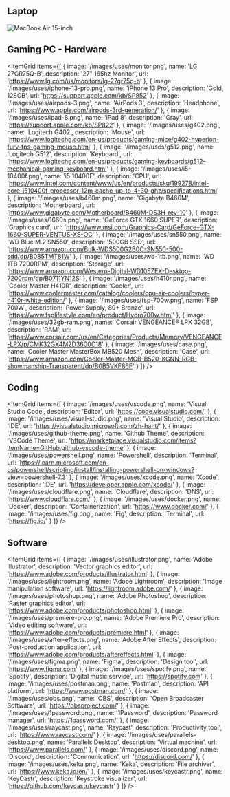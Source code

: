 ## Laptop

<Image
  src='/images/uses/macbook-air-15-inch.png'
  alt='MacBook Air 15-inch'
  width={2881}
  height={1620}
/>

## Gaming PC - Hardware

<ItemGrid
  items={[
    {
      image: '/images/uses/monitor.png',
      name: 'LG 27GR75Q-B',
      description: '27" 165hz Monitor',
      url: 'https://www.lg.com/us/monitors/lg-27gr75q-b'
    },
    {
      image: '/images/uses/iphone-13-pro.png',
      name: 'iPhone 13 Pro',
      description: 'Gold, 128GB',
      url: 'https://support.apple.com/kb/SP852'
    },
    {
      image: '/images/uses/airpods-3.png',
      name: 'AirPods 3',
      description: 'Headphone',
      url: 'https://www.apple.com/airpods-3rd-generation/'
    },
    {
      image: '/images/uses/ipad-8.png',
      name: 'iPad 8',
      description: 'Gray',
      url: 'https://support.apple.com/kb/SP822'
    },
    {
      image: '/images/uses/g402.png',
      name: 'Logitech G402',
      description: 'Mouse',
      url: 'https://www.logitechg.com/en-us/products/gaming-mice/g402-hyperion-fury-fps-gaming-mouse.html'
    },
    {
      image: '/images/uses/g512.png',
      name: 'Logitech G512',
      description: 'Keyboard',
      url: 'https://www.logitechg.com/en-us/products/gaming-keyboards/g512-mechanical-gaming-keyboard.html'
    },
    {
      image: '/images/uses/i5-10400f.png',
      name: 'i5 10400F',
      description: 'CPU',
      url: 'https://www.intel.com/content/www/us/en/products/sku/199278/intel-core-i510400f-processor-12m-cache-up-to-4-30-ghz/specifications.html'
    },
    {
      image: '/images/uses/b460m.png',
      name: 'Gigabyte B460M',
      description: 'Motherboard',
      url: 'https://www.gigabyte.com/Motherboard/B460M-DS3H-rev-10'
    },
    {
      image: '/images/uses/1660s.png',
      name: 'GeForce GTX 1660 SUPER',
      description: 'Graphics card',
      url: 'https://www.msi.com/Graphics-Card/GeForce-GTX-1660-SUPER-VENTUS-XS-OC'
    },
    {
      image: '/images/uses/sn550.png',
      name: 'WD Blue M.2 SN550',
      description: '500GB SSD',
      url: 'https://www.amazon.com/Bulk-WDS500G2B0C-SN550-500-sdd/dp/B085TMT81W'
    },
    {
      image: '/images/uses/wd-1tb.png',
      name: 'WD 1TB 7200RPM',
      description: 'Storage',
      url: 'https://www.amazon.com/Western-Digital-WD10EZEX-Desktop-7200rpm/dp/B0711YN12S'
    },
    {
      image: '/images/uses/h410r.png',
      name: 'Cooler Master H410R',
      description: 'Cooler',
      url: 'https://www.coolermaster.com/catalog/coolers/cpu-air-coolers/hyper-h410r-white-edition/'
    },
    {
      image: '/images/uses/fsp-700w.png',
      name: 'FSP 700W',
      description: 'Power Supply, 80+ Bronze',
      url: 'https://www.fsplifestyle.com/en/product/Hydro700w.html'
    },
    {
      image: '/images/uses/32gb-ram.png',
      name: 'Corsair VENGEANCE® LPX 32GB',
      description: 'RAM',
      url: 'https://www.corsair.com/us/en/Categories/Products/Memory/VENGEANCE-LPX/p/CMK32GX4M2D3600C18'
    },
    {
      image: '/images/uses/case.png',
      name: 'Cooler Master MasterBox MB520 Mesh',
      description: 'Case',
      url: 'https://www.amazon.com/Cooler-Master-MCB-B520-KGNN-RGB-showmanship-Transparent/dp/B0B5VKF86F'
    }
  ]}
/>

## Coding

<ItemGrid
  items={[
    {
      image: '/images/uses/vscode.png',
      name: 'Visual Studio Code',
      description: 'Editor',
      url: 'https://code.visualstudio.com/'
    },
    {
      image: '/images/uses/visual-studio.png',
      name: 'Visual Studio',
      description: 'IDE',
      url: 'https://visualstudio.microsoft.com/zh-hant/'
    },
    {
      image: '/images/uses/github-theme.png',
      name: 'Github Theme',
      description: 'VSCode Theme',
      url: 'https://marketplace.visualstudio.com/items?itemName=GitHub.github-vscode-theme'
    },
    {
      image: '/images/uses/powershell.png',
      name: 'Powershell',
      description: 'Terminal',
      url: 'https://learn.microsoft.com/en-us/powershell/scripting/install/installing-powershell-on-windows?view=powershell-7.3'
    },
    {
      image: '/images/uses/xcode.png',
      name: 'Xcode',
      description: 'IDE',
      url: 'https://developer.apple.com/xcode/'
    },
    {
      image: '/images/uses/cloudflare.png',
      name: 'Cloudflare',
      description: 'DNS',
      url: 'https://www.cloudflare.com/'
    },
    {
      image: '/images/uses/docker.png',
      name: 'Docker',
      description: 'Containerization',
      url: 'https://www.docker.com/'
    },
    {
      image: '/images/uses/fig.png',
      name: 'Fig',
      description: 'Terminal',
      url: 'https://fig.io/'
    }
  ]}
/>

## Software

<ItemGrid
  items={[
    {
      image: '/images/uses/illustrator.png',
      name: 'Adobe Illustrator',
      description: 'Vector graphics editor',
      url: 'https://www.adobe.com/products/illustrator.html'
    },
    {
      image: '/images/uses/lightroom.png',
      name: 'Adobe Lightroom',
      description: 'Image manipulation software',
      url: 'https://lightroom.adobe.com/'
    },
    {
      image: '/images/uses/photoshop.png',
      name: 'Adobe Photoshop',
      description: 'Raster graphics editor',
      url: 'https://www.adobe.com/products/photoshop.html'
    },
    {
      image: '/images/uses/premiere-pro.png',
      name: 'Adobe Premiere Pro',
      description: 'Video editing software',
      url: 'https://www.adobe.com/products/premiere.html'
    },
    {
      image: '/images/uses/after-effects.png',
      name: 'Adobe After Effects',
      description: 'Post-production application',
      url: 'https://www.adobe.com/products/aftereffects.html'
    },
    {
      image: '/images/uses/figma.png',
      name: 'Figma',
      description: 'Design tool',
      url: 'https://www.figma.com'
    },
    {
      image: '/images/uses/spotify.png',
      name: 'Spotify',
      description: 'Digital music service',
      url: 'https://spotify.com'
    },
    {
      image: '/images/uses/postman.png',
      name: 'Postman',
      description: 'API platform',
      url: 'https://www.postman.com/'
    },
    {
      image: '/images/uses/obs.png',
      name: 'OBS',
      description: 'Open Broadcaster Software',
      url: 'https://obsproject.com/'
    },
    {
      image: '/images/uses/1password.png',
      name: '1Password',
      description: 'Password manager',
      url: 'https://1password.com/'
    },
    {
      image: '/images/uses/raycast.png',
      name: 'Raycast',
      description: 'Productivity tool',
      url: 'https://www.raycast.com/'
    },
    {
      image: '/images/uses/parallels-desktop.png',
      name: 'Parallels Desktop',
      description: 'Virtual machine',
      url: 'https://www.parallels.com/'
    },
    {
      image: '/images/uses/discord.png',
      name: 'Discord',
      description: 'Communication',
      url: 'https://discord.com/'
    },
    {
      image: '/images/uses/keka.png',
      name: 'Keka',
      description: 'File archiver',
      url: 'https://www.keka.io/en/'
    },
    {
      image: '/images/uses/keycastr.png',
      name: 'KeyCastr',
      description: 'Keystroke visualizer',
      url: 'https://github.com/keycastr/keycastr'
    }
  ]}
/>
